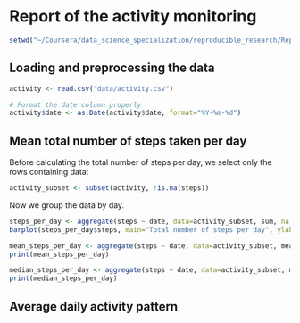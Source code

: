 # Report of the activity monitoring


```r
setwd("~/Coursera/data_science_specialization/reproducible_research/RepData1")
```


## Loading and preprocessing the data

```r
activity <- read.csv("data/activity.csv")

# Format the date column properly
activity$date <- as.Date(activity$date, format="%Y-%m-%d")
```


## Mean total number of steps taken per day

Before calculating the total number of steps per day, we select only the rows containing data:

```r
activity_subset <- subset(activity, !is.na(steps))
```

Now we group the data by day.

```r
steps_per_day <- aggregate(steps ~ date, data=activity_subset, sum, na.rm=TRUE)
barplot(steps_per_day$steps, main="Total number of steps per day", ylab="Count", xlab="Date", col="seagreen")
```


```r
mean_steps_per_day <- aggregate(steps ~ date, data=activity_subset, mean, na.rm=TRUE)
print(mean_steps_per_day)
```


```r
median_steps_per_day <- aggregate(steps ~ date, data=activity_subset, median, na.rm=TRUE)
print(median_steps_per_day)
```


## Average daily activity pattern
